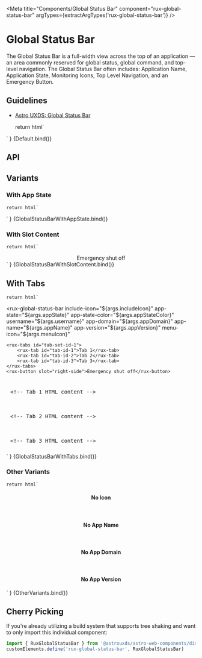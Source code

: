 
<Meta
    title="Components/Global Status Bar"
    component="rux-global-status-bar"
    argTypes={extractArgTypes('rux-global-status-bar')}
/>

# Global Status Bar

The Global Status Bar is a full-width view across the top of an application — an area commonly reserved for global status, global command, and top-level navigation. The Global Status Bar often includes: Application Name, Application State, Monitoring Icons, Top Level Navigation, and an Emergency Button.

## Guidelines

-   [Astro UXDS: Global Status Bar](https://astrouxds.com/ui-components/global-status-bar)

    return html`
<div style="display: flex; justify-content: center;">
    <rux-global-status-bar
        include-icon="${args.includeIcon}"
        app-domain="${args.appDomain}"
        app-name="${args.appName}"
        app-version="${args.appVersion}"
        menu-icon="${args.menuIcon}"
        username="${args.username}"
        app-state-color="${args.appStateColor}"
        app-state="${args.appState}"
    >
    </rux-global-status-bar>
</div>
`
}

<Canvas>
    <Story
        name="Default"
        args={{
            appDomain: 'Astro',
            appName: 'Dashboard',
            appVersion: '4.0 Alpha',
            menuIcon: 'apps',
            includeIcon: true,
            appState: "",
            appStateColor: "",
            username: ""
        }}
        argTypes={{
            appStateColor: { control: { type: "select" } },
        }}
    >
        {Default.bind()}
    </Story>
</Canvas>

## API

<ArgsTable of="rux-global-status-bar" />

## Variants

### With App State

    return html`
<div style="display: flex; justify-content: center;">
    <rux-global-status-bar
        include-icon="${args.includeIcon}"
        app-state="${args.appState}"
        app-state-color="${args.appStateColor}"
        username="${args.username}"
        app-domain="${args.appDomain}"
        app-name="${args.appName}"
        app-version="${args.appVersion}"
        menu-icon="${args.menuIcon}"
    >
    </rux-global-status-bar>
</div>
`
}

<Canvas>
    <Story
        args={{
            appState: 'Production',
            appStateColor: 'tag1',
            username: 'Joan Smith',
            appDomain: 'Astro',
            appName: 'Dashboard',
            appVersion: '4.0 Alpha',
            menuIcon: 'apps',
            includeIcon: true,
        }}
        argTypes={{
            appStateColor: { control: { type: "select" } },
        }}
        name="With App State"
    >
        {GlobalStatusBarWithAppState.bind()}
    </Story>
</Canvas>

### With Slot Content

    return html`
<div style="display: flex; justify-content: center;">
    <rux-global-status-bar
        include-icon="${args.includeIcon}"
        app-state="${args.appState}"
        app-state-color="${args.appStateColor}"
        username="${args.username}"
        app-domain="${args.appDomain}"
        app-name="${args.appName}"
        app-version="${args.appVersion}"
        menu-icon="${args.menuIcon}"
    >
        <rux-clock></rux-clock>
        <rux-button slot="right-side">Emergency shut off</rux-button>
    </rux-global-status-bar>
</div>
`
}

<Canvas>
    <Story
        args={{
            appState: 'Production',
            appStateColor: 'tag1',
            username: 'Joan Smith',
            appDomain: 'Astro',
            appName: 'Dashboard',
            appVersion: '4.0 Alpha',
            menuIcon: 'apps',
            includeIcon: true,
        }}
        argTypes={{
            appStateColor: { control: { type: "select" } },
        }}
        name="With Slot Content"
    >
        {GlobalStatusBarWithSlotContent.bind()}
    </Story>
</Canvas>

## With Tabs

    return html`
<rux-global-status-bar
    include-icon="${args.includeIcon}"
    app-state="${args.appState}"
    app-state-color="${args.appStateColor}"
    username="${args.username}"
    app-domain="${args.appDomain}"
    app-name="${args.appName}"
    app-version="${args.appVersion}"
    menu-icon="${args.menuIcon}"
>
    <rux-tabs id="tab-set-id-1">
        <rux-tab id="tab-id-1">Tab 1</rux-tab>
        <rux-tab id="tab-id-2">Tab 2</rux-tab>
        <rux-tab id="tab-id-3">Tab 3</rux-tab>
    </rux-tabs>
    <rux-button slot="right-side">Emergency shut off</rux-button>
</rux-global-status-bar>
<rux-tab-panels aria-labelledby="tab-set-id-1">
    <rux-tab-panel aria-labelledby="tab-id-1">
        <div
            style="padding: 1vw; border: rgba(255,255,255, .15) dashed 1px; font-family: monospace;"
        >
            <pre><<span>!-- Tab 1 HTML content --</span>></pre>
        </div>
    </rux-tab-panel>
    <rux-tab-panel aria-labelledby="tab-id-2">
        <div
            style="padding: 1vw; border: rgba(255,255,255, .15) dashed 1px; font-family: monospace;"
        >
            <pre><<span>!-- Tab 2 HTML content --</span>></pre>
        </div>
    </rux-tab-panel>
    <rux-tab-panel aria-labelledby="tab-id-3">
        <div
            style="padding: 1vw; border: rgba(255,255,255, .15) dashed 1px; font-family: monospace;"
        >
            <pre><<span>!-- Tab 3 HTML content --</span>></pre>
        </div>
    </rux-tab-panel>
</rux-tab-panels>
    `
}

<Canvas>
    <Story
        args={{
            appState: 'Production',
            appStateColor: 'tag1',
            username: 'Joan Smith',
            appDomain: 'Astro',
            appName: 'Dashboard',
            appVersion: '4.0 Alpha',
            menuIcon: 'apps',
            includeIcon: true,
        }}
         argTypes={{
            appStateColor: { control: { type: "select" } },
        }}
        name="With Tabs"
    >
        {GlobalStatusBarWithTabs.bind()}
    </Story>
</Canvas>

### Other Variants

    return html`
<style>
h4 {
    text-align: center;
}
</style>
<h4>No Icon</h4>
<div style="display: flex; justify-content: center;">
    <rux-global-status-bar
        app-state="Production"
        username="Username"
        app-name="Dashboard"
        app-domain="Astro"
        app-version="4.0 Alpha"
    >
    </rux-global-status-bar>
</div>
<br />
<h4>No App Name</h4>
<div style="display: flex; justify-content: center;">
    <rux-global-status-bar
        include-icon
        app-domain="astro"
        menu-icon="apps"
        username="Username"
        app-state="Production"
        app-version="4.0 Alpha"
    >
    </rux-global-status-bar>
</div>
<br />
<h4>No App Domain</h4>
<div style="display: flex; justify-content: center;">
    <rux-global-status-bar
        include-icon
        menu-icon="apps"
        username="Username"
        app-state="Production"
        app-version="4.0 Alpha"
        app-name="Dashboard"
    >
    </rux-global-status-bar>
</div>
<br />
<h4>No App Version</h4>
<div style="display: flex; justify-content: center;">
    <rux-global-status-bar
        include-icon
        menu-icon="apps"
        username="Username"
        app-state="Production"
        app-name="Dashboard"
        app-domain="Astro"
    >
    </rux-global-status-bar>
</div>
`
}

<Canvas>
    <Story name="Other Variants">{OtherVariants.bind()}</Story>
</Canvas>

## Cherry Picking

If you're already utilizing a build system that supports tree shaking and want to only import this individual component:

```js
import { RuxGlobalStatusBar } from '@astrouxds/astro-web-components/dist/components/rux-global-status-bar'
customElements.define('rux-global-status-bar', RuxGlobalStatusBar)
```
